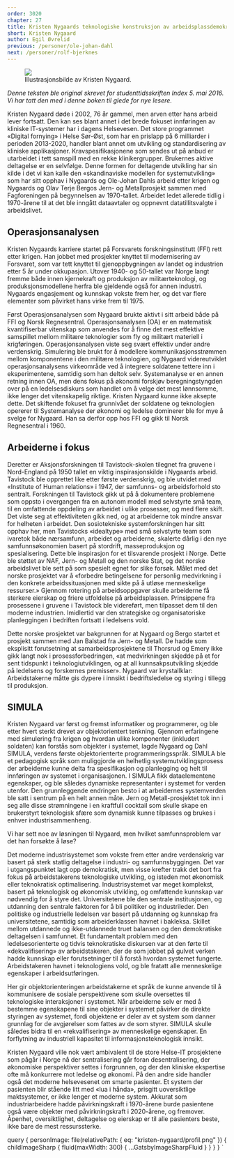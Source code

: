 ```yaml
---
order: 3020
chapter: 27
title: Kristen Nygaards teknologiske konstruksjon av arbeidsplassdemokrati
short: Kristen Nygaard
author: Egil Øvrelid
previous: /personer/ole-johan-dahl
next: /personer/rolf-bjerknes
---
```



<Figure position="end">
  <Image src={props.data.personImage} />
  <Figcaption>Illustrasjonsbilde av Kristen Nygaard.</Figcaption>
</Figure>

_Denne teksten ble original skrevet for studenttidsskriften Index 5. mai 2016. Vi har tatt den med i denne boken 
til glede for nye lesere._

Kristen Nygaard døde i 2002, 76 år gammel, men arven etter hans arbeid lever fortsatt. Den kan ses blant annet i 
det brede fokuset innføringen av kliniske IT-systemer har i dagens Helsevesen. Det store programmet «Digital 
fornying» i Helse Sør-Øst, som har en prislapp på 6 milliarder i perioden 2013-2020, handler blant annet om 
utvikling og standardisering av kliniske applikasjoner. Kravspesifikasjonene som sendes ut på anbud er utarbeidet 
i tett samspill med en rekke klinikergrupper. Brukernes aktive deltagelse er en selvfølge. Denne formen for 
deltagende utvikling har sin kilde i det vi kan kalle den «skandinaviske modellen for systemutvikling» som har 
sitt opphav i Nygaards og Ole-Johan Dahls arbeid etter krigen og Nygaards og Olav Terje Bergos Jern- og 
Metallprosjekt sammen med Fagforeningen på begynnelsen av 1970-tallet. Arbeidet ledet allerede tidlig i 
1970-årene til at det ble inngått dataavtaler og oppnevnt datatillitsvalgte i arbeidslivet.

## Operasjonsanalysen

Kristen Nygaards karriere startet på Forsvarets forskningsinstitutt (FFI) rett etter krigen. Han jobbet med 
prosjekter knyttet til modernisering av Forsvaret, som var tett knyttet til gjenoppbygningen av landet og 
industrien etter 5 år under okkupasjon. Utover 1940- og 50-tallet var Norge langt fremme både innen 
kjernekraft og produksjon av militærteknologi, og produksjonsmodellene herfra ble gjeldende også for annen 
industri. Nygaards engasjement og kunnskap vokste frem her, og det var flere elementer som påvirket hans 
virke frem til 1975.

Først Operasjonsanalysen som Nygaard brukte aktivt i sitt arbeid både på FFI og Norsk Regnesentral. 
Operasjonsanalysen (OA) er en matematisk kvantifiserbar vitenskap som anvendes for å finne det mest effektive 
samspillet mellom militære teknologier som fly og militært materiell i krigføringen. Operasjonsanalysen viste 
seg svært effektiv under andre verdenskrig. Simulering ble brukt for å modellere kommunikasjonsstrømmen mellom 
komponentene i den militære teknologien, og Nygaard videreutviklet operasjonsanalysens virkeområde ved å 
integrere soldatene tettere inn i eksperimentene, samtidig som han deltok selv. Systemanalyse er en annen 
retning innen OA, men dens fokus på økonomi forskjøv beregningstyngden over på en ledelsesdiskurs som handlet 
om å velge det mest lønnsomme, ikke lenger det vitenskapelig riktige. Kristen Nygaard kunne ikke aksepte dette. 
Det skiftende fokuset fra grunnivået der soldatene og teknologien opererer til Systemanalyse der økonomi og 
ledelse dominerer ble for mye å svelge for Nygaard. Han sa derfor opp hos FFI og gikk til Norsk Regnesentral 
i 1960.

## Arbeiderne i fokus

Deretter er Aksjonsforskningen til Tavistock-skolen tilegnet fra gruvene i Nord-England på 1950 tallet en viktig 
inspirasjonskilde i Nygaards arbeid. Tavistock ble opprettet like etter første verdenskrig, og ble utvidet med 
«Institute of Human relations» i 1947, der samfunns- og arbeidsforhold sto sentralt. Forskningen til Tavistock 
gikk ut på å dokumentere problemene som oppsto i overgangen fra en autonom modell med selvstyrte små team, til 
en omfattende oppdeling av arbeidet i ulike prosesser, og med flere skift. Det viste seg at effektiviteten gikk 
ned, og at arbeiderne tok mindre ansvar for helheten i arbeidet. Den sosiotekniske systemforskningen har sitt 
opphav her, men Tavistocks «idealtype» med små selvstyrte team som ivaretok både nærsamfunn, arbeidet og 
arbeiderne, skalerte dårlig i den nye samfunnsøkonomien basert på stordrift, masseproduksjon og spesialisering. 
Dette ble inspirasjon for et tilsvarende prosjekt i Norge. Dette ble støttet av NAF, Jern- og Metall og den 
norske Stat, og det norske arbeidslivet ble sett på som spesielt egnet for slike forsøk. Målet med det norske 
prosjektet var å «forbedre betingelsene for personlig medvirkning i den konkrete arbeidssituasjonen med sikte 
på å utløse menneskelige ressurser.» Gjennom rotering på arbeidsoppgaver skulle arbeiderne få sterkere eierskap 
og friere utfoldelse på arbeidsplassen. Prinsippene fra prosessene i gruvene i Tavistock ble videreført, men 
tilpasset dem til den moderne industrien. Imidlertid var den strategiske og organisatoriske planleggingen i 
bedriften fortsatt i ledelsens vold.

Dette norske prosjektet var bakgrunnen for at Nygaard og Bergo startet et prosjekt sammen med Jan Balstad fra 
Jern- og Metall. De hadde som eksplisitt forutsetning at samarbeidsprosjektene til Thorsrud og Emery ikke gikk 
langt nok i prosessforbedringen, «at medvirkningen skjedde på et for sent tidspunkt i teknologiutviklingen, og 
at all kunnsakpsutvikling skjedde på ledelsens og forskernes premisser». Nygaard var krystallklar: 
Arbeidstakerne måtte gis dypere i innsikt i bedriftsledelse og styring i tillegg til produksjon.

## SIMULA

Kristen Nygaard var først og fremst informatiker og programmerer, og ble etter hvert sterkt drevet av 
objektorientert tenkning. Gjennom erfaringene med simulering fra krigen og hvordan ulike komponenter 
(inkludert soldaten) kan forstås som objekter i systemet, lagde Nygaard og Dahl SIMULA, verdens første 
objektorienterte programmeringsspråk. SIMULA ble et pedagogisk språk som muliggjorde en helhetlig 
systemutviklingsprosess der arbeiderne kunne delta fra spesifikasjon og planlegging og helt til innføringen 
av systemet i organisasjonen. I SIMULA fikk dataelementene egenskaper, og ble således dynamiske 
representanter i systemet for verden utenfor. Den grunnleggende endringen besto i at arbeidernes 
systemverden ble satt i sentrum på en helt annen måte. Jern og Metall-prosjektet tok inn i seg alle 
disse strømningene i en kraftfull cocktail som skulle skape en brukerstyrt teknologisk sfære som 
dynamisk kunne tilpasses og brukes i enhver industrisammenheng.

Vi har sett noe av løsningen til Nygaard, men hvilket samfunnsproblem var det han forsøkte å løse?

Det moderne industrisystemet som vokste frem etter andre verdenskrig var basert på sterk statlig deltagelse i 
industri- og samfunnsbyggingen. Det var i utgangspunktet lagt opp demokratisk, men visse krefter trakk det bort 
fra fokus på arbeidstakerens teknologiske utvikling, og isteden mot økonomisk eller teknokratisk optimalisering. 
Industrisystemet var meget komplekst, basert på teknologisk og økonomisk utvikling, og omfattende kunnskap var 
nødvendig for å styre det. Universitetene ble den sentrale institusjonen, og utdanning den sentrale faktoren 
for å bli politiker og industrileder. Den politiske og industrielle ledelsen var basert på utdanning og 
kunnskap fra universitetene, samtidig som arbeiderklassen havnet i bakleksa. Skillet mellom utdannede og 
ikke-utdannede truet balansen og den demokratiske deltagelsen i samfunnet. Et fundamentalt problem med den 
ledelsesorienterte og tidvis teknokratiske diskursen var at den førte til «dekvalifisering» av arbeidstakeren, 
der de som jobbet på gulvet verken hadde kunnskap eller forutsetninger til å forstå hvordan systemet fungerte. 
Arbeidstakeren havnet i teknologiens vold, og ble fratatt alle menneskelige egenskaper i arbeidsutføringen.

Her gir objektorienteringen arbeidstakerne et språk de kunne anvende til å kommunisere de sosiale perspektivene 
som skulle oversettes til teknologiske interaksjoner i systemet. Når arbeiderne selv er med å bestemme 
egenskapene til sine objekter i systemet påvirker de direkte styringen av systemet, fordi objektene er deler 
av et system som danner grunnlag for de avgjørelser som fattes av de som styrer. SIMULA skulle således bidra 
til en «rekvalifisering» av menneskelige egenskaper. En forflytning av industriell kapasitet til 
informasjonsteknologisk innsikt.

Kristen Nygaard ville nok vært ambivalent til de store Helse-IT prosjektene som pågår i Norge nå der 
sentralisering går foran desentralisering, der økonomiske perspektiver settes i forgrunnen, og der den 
kliniske ekspertise ofte må konkurrere mot ledelse og økonomi. På den andre side handler også det 
moderne helsevesenet om smarte pasienter. Et system der pasienten blir stående litt med «lua i hånda», 
prisgitt uoversiktlige maktsystemer, er ikke lenger et moderne system. Akkurat som industriarbeidere 
hadde påvirkningskraft i 1970-årene burde pasientene også være objekter med påvirkningskraft i 2020-årene, 
og fremover. Åpenhet, oversiktlighet, deltagelse og eierskap er til alle pasienters beste, ikke bare de 
mest ressurssterke.

  query {
    personImage: file(relativePath: { eq: "kristen-nygaard/profil.png" }) {
      childImageSharp {
        fluid(maxWidth: 300) {
          ...GatsbyImageSharpFluid
        }
      }
    }
  }
`
